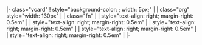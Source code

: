 <!-- Election candidates and results template
     See Template_talk:Election box for details of how to use this template
     -->
|- class="vcard"
! style="background-color: {{Template:Party meta/color/{{{政黨}}}}}; width: 5px;" |
| class="org" style="width: 130px" | [[{{{政黨}}}|{{Template:Party meta/shortname/{{{政黨}}}}}]]
| class="fn" | {{{候選人}}}
| style="text-align: right; margin-right: 0.5em" | {{{票數}}}
| style="text-align: right; margin-right: 0.5em" | {{{百分比}}}
| style="text-align: right; margin-right: 0.5em" | {{{增減}}}
| style="text-align: right; margin-right: 0.5em" | {{{經歷}}}
| style="text-align: right; margin-right: 0.5em" | {{{當選}}}
|-<noinclude>{{documentation}}</noinclude>
